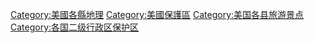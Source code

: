 
[[Category:美國各縣地理|Category:美國各縣地理]]
[[Category:美國保護區|Category:美國保護區]]
[[Category:美国各县旅游景点|Category:美国各县旅游景点]]
[[Category:各国二级行政区保护区|Category:各国二级行政区保护区]]